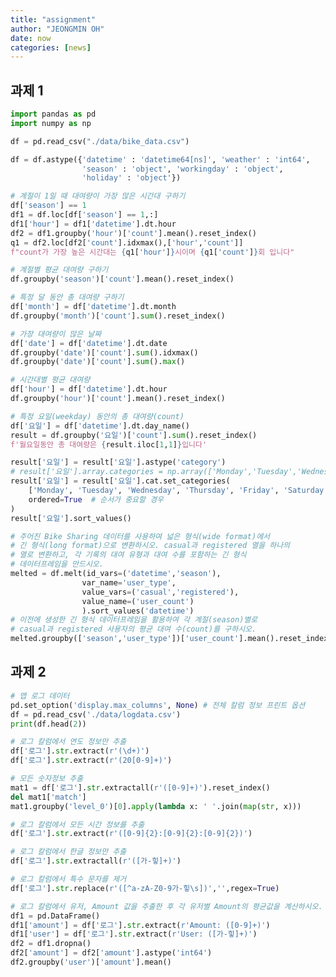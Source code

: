```yaml
---
title: "assignment"
author: "JEONGMIN OH"
date: now
categories: [news]
---
```


## 과제 1
```python
import pandas as pd
import numpy as np

df = pd.read_csv("./data/bike_data.csv")

df = df.astype({'datetime' : 'datetime64[ns]', 'weather' : 'int64', 
                'season' : 'object', 'workingday' : 'object', 
                'holiday' : 'object'})

# 계절이 1일 때 대여량이 가장 많은 시간대 구하기
df['season'] == 1
df1 = df.loc[df['season'] == 1,:]
df1['hour'] = df1['datetime'].dt.hour
df2 = df1.groupby('hour')['count'].mean().reset_index()
q1 = df2.loc[df2['count'].idxmax(),['hour','count']]
f"count가 가장 높은 시간대는 {q1['hour']}시이며 {q1['count']}회 입니다"

# 계절별 평균 대여량 구하기
df.groupby('season')['count'].mean().reset_index()

# 특정 달 동안 총 대여량 구하기
df['month'] = df['datetime'].dt.month
df.groupby('month')['count'].sum().reset_index()

# 가장 대여량이 많은 날짜
df['date'] = df['datetime'].dt.date
df.groupby('date')['count'].sum().idxmax()
df.groupby('date')['count'].sum().max()

# 시간대별 평균 대여량
df['hour'] = df['datetime'].dt.hour
df.groupby('hour')['count'].mean().reset_index()

# 특정 요일(weekday) 동안의 총 대여량(count)
df['요일'] = df['datetime'].dt.day_name()
result = df.groupby('요일')['count'].sum().reset_index()
f'월요일동안 총 대여량은 {result.iloc[1,1]}입니다'

result['요일'] = result['요일'].astype('category')
# result['요일'].array.categories = np.array(['Monday','Tuesday','Wednesday','Thursday','Friday','Saturday','Sunday'])
result['요일'] = result['요일'].cat.set_categories(
    ['Monday', 'Tuesday', 'Wednesday', 'Thursday', 'Friday', 'Saturday', 'Sunday'],
    ordered=True  # 순서가 중요할 경우
)
result['요일'].sort_values()

# 주어진 Bike Sharing 데이터를 사용하여 넓은 형식(wide format)에서 
# 긴 형식(long format)으로 변환하시오. casual과 registered 열을 하나의
# 열로 변환하고, 각 기록의 대여 유형과 대여 수를 포함하는 긴 형식 
# 데이터프레임을 만드시오.
melted = df.melt(id_vars=('datetime','season'),
                var_name='user_type',
                value_vars=('casual','registered'),
                value_name=('user_count')
                ).sort_values('datetime')
# 이전에 생성한 긴 형식 데이터프레임을 활용하여 각 계절(season)별로 
# casual과 registered 사용자의 평균 대여 수(count)를 구하시오.
melted.groupby(['season','user_type'])['user_count'].mean().reset_index()
```


## 과제 2
```python
# 앱 로그 데이터
pd.set_option('display.max_columns', None) # 전체 칼럼 정보 프린트 옵션
df = pd.read_csv('./data/logdata.csv')
print(df.head(2))

# 로그 칼럼에서 연도 정보만 추출
df['로그'].str.extract(r'(\d+)')
df['로그'].str.extract(r'(20[0-9]+)')

# 모든 숫자정보 추출
mat1 = df['로그'].str.extractall(r'([0-9]+)').reset_index()
del mat1['match']
mat1.groupby('level_0')[0].apply(lambda x: ' '.join(map(str, x)))

# 로그 칼럼에서 모든 시간 정보를 추출
df['로그'].str.extract(r'([0-9]{2}:[0-9]{2}:[0-9]{2})')

# 로그 칼럼에서 한글 정보만 추출
df['로그'].str.extractall(r'([가-힣]+)')

# 로그 칼럼에서 특수 문자를 제거
df['로그'].str.replace(r'([^a-zA-Z0-9가-힣\s])','',regex=True)

# 로그 칼럼에서 유저, Amount 값을 추출한 후 각 유저별 Amount의 평균값을 계산하시오.
df1 = pd.DataFrame()
df1['amount'] = df['로그'].str.extract(r'Amount: ([0-9]+)')
df1['user'] = df['로그'].str.extract(r'User: ([가-힣]+)')
df2 = df1.dropna()
df2['amount'] = df2['amount'].astype('int64')
df2.groupby('user')['amount'].mean()

```